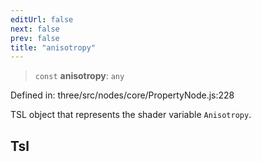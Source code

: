 ```yaml
---
editUrl: false
next: false
prev: false
title: "anisotropy"
---
```


> `const` **anisotropy**: `any`

Defined in: three/src/nodes/core/PropertyNode.js:228

TSL object that represents the shader variable `Anisotropy`.

## Tsl
